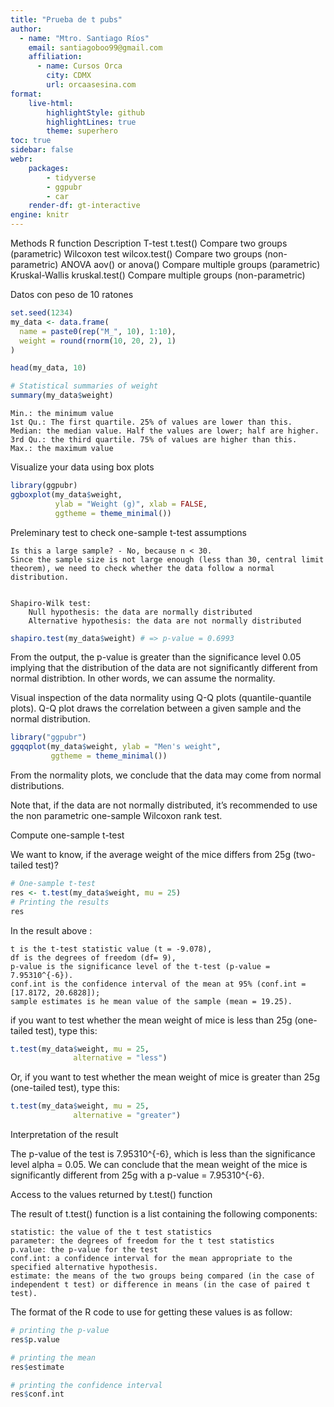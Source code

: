 ```yaml
---
title: "Prueba de t pubs"
author:
  - name: "Mtro. Santiago Ríos"
    email: santiagoboo99@gmail.com
    affiliation: 
      - name: Cursos Orca
        city: CDMX
        url: orcaasesina.com
format: 
    live-html:
        highlightStyle: github
        highlightLines: true
        theme: superhero
toc: true
sidebar: false
webr:
    packages: 
        - tidyverse
        - ggpubr
        - car
    render-df: gt-interactive
engine: knitr
---
```


Methods 	R function 	Description
T-test 	t.test() 	Compare two groups (parametric)
Wilcoxon test 	wilcox.test() 	Compare two groups (non-parametric)
ANOVA 	aov() or anova() 	Compare multiple groups (parametric)
Kruskal-Wallis 	kruskal.test() 	Compare multiple groups (non-parametric)

Datos con peso de 10 ratones

```r
set.seed(1234)
my_data <- data.frame(
  name = paste0(rep("M_", 10), 1:10),
  weight = round(rnorm(10, 20, 2), 1)
)

head(my_data, 10)
```

```r
# Statistical summaries of weight
summary(my_data$weight)
```


    Min.: the minimum value
    1st Qu.: The first quartile. 25% of values are lower than this.
    Median: the median value. Half the values are lower; half are higher.
    3rd Qu.: the third quartile. 75% of values are higher than this.
    Max.: the maximum value

Visualize your data using box plots

```r
library(ggpubr)
ggboxplot(my_data$weight, 
          ylab = "Weight (g)", xlab = FALSE,
          ggtheme = theme_minimal())
```

Preleminary test to check one-sample t-test assumptions

    Is this a large sample? - No, because n < 30.
    Since the sample size is not large enough (less than 30, central limit theorem), we need to check whether the data follow a normal distribution.


    Shapiro-Wilk test:
        Null hypothesis: the data are normally distributed
        Alternative hypothesis: the data are not normally distributed

```r
shapiro.test(my_data$weight) # => p-value = 0.6993
```

From the output, the p-value is greater than the significance level 0.05 implying that the distribution of the data are not significantly different from normal distribtion. In other words, we can assume the normality.

Visual inspection of the data normality using Q-Q plots (quantile-quantile plots). Q-Q plot draws the correlation between a given sample and the normal distribution.

```r
library("ggpubr")
ggqqplot(my_data$weight, ylab = "Men's weight",
         ggtheme = theme_minimal())
```

From the normality plots, we conclude that the data may come from normal distributions.

Note that, if the data are not normally distributed, it’s recommended to use the non parametric one-sample Wilcoxon rank test.

Compute one-sample t-test

We want to know, if the average weight of the mice differs from 25g (two-tailed test)?

```r
# One-sample t-test
res <- t.test(my_data$weight, mu = 25)
# Printing the results
res
```




In the result above :

    t is the t-test statistic value (t = -9.078),
    df is the degrees of freedom (df= 9),
    p-value is the significance level of the t-test (p-value = 7.95310^{-6}).
    conf.int is the confidence interval of the mean at 95% (conf.int = [17.8172, 20.6828]);
    sample estimates is he mean value of the sample (mean = 19.25).


if you want to test whether the mean weight of mice is less than 25g (one-tailed test), type this:

```r
t.test(my_data$weight, mu = 25,
              alternative = "less")
```

Or, if you want to test whether the mean weight of mice is greater than 25g (one-tailed test), type this:

```r
t.test(my_data$weight, mu = 25,
              alternative = "greater")
```

Interpretation of the result

The p-value of the test is 7.95310^{-6}, which is less than the significance level alpha = 0.05. We can conclude that the mean weight of the mice is significantly different from 25g with a p-value = 7.95310^{-6}.


Access to the values returned by t.test() function

The result of t.test() function is a list containing the following components:

    statistic: the value of the t test statistics
    parameter: the degrees of freedom for the t test statistics
    p.value: the p-value for the test
    conf.int: a confidence interval for the mean appropriate to the specified alternative hypothesis.
    estimate: the means of the two groups being compared (in the case of independent t test) or difference in means (in the case of paired t test).


The format of the R code to use for getting these values is as follow:

```r
# printing the p-value
res$p.value
```

```r
# printing the mean
res$estimate
```

```r
# printing the confidence interval
res$conf.int
```